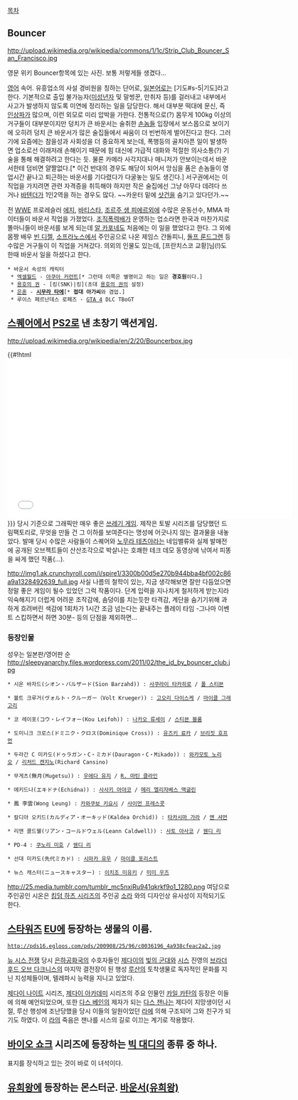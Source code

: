 [[목차]]

== Bouncer ==

http://upload.wikimedia.org/wikipedia/commons/1/1c/Strip_Club_Bouncer_San_Francisco.jpg

영문 위키 Bouncer항목에 있는 사진. 보통 저렇게들 생겼다…

[[영어]] 속어. 유흥업소의 사설 경비원을 칭하는 단어로, [[일본어]]로는 [기도#s-5|기도]라고 한다. 기본적으로 출입 불가능자([[미성년자]] 및 말썽꾼, 만취자 등)를 걸러내고 내부에서 사고가 발생하지 않도록 미연에 정리하는 일을 담당한다. 해서 대부분 떡대에 문신, 즉 [[인상파]]가 많으며, 이런 외모로 미리 압박을 가한다. 전통적으로(?) 몸무게 100kg 이상의 거구들이 대부분이지만 덩치가 큰 바운서는 술취한 [[손놈]]들 입장에서 보스몹으로 보이기에 오히려 덩치 큰 바운서가 많은 술집들에서 싸움이 더 빈번하게 벌어진다고 한다. 그러기에 요즘에는 참을성과 사회성을 더 중요하게 보는데, 폭행등의 골치아픈 일이 발생하면 업소로선 이래저래 손해이기 때문에 힘 대신에 가급적 대화와 적절한 의사소통(?) 기술을 통해 해결하려고 한다는 듯. 물론 카메라 사각지대나 매니저가 안보이는데서 바운서한테 덤비면 얄짤없다.[* 이건 반대의 경우도 해당이 되어서 앙심을 품은 손놈들이 영업시간 끝나고 퇴근하는 바운서를 기다렸다가 다굴놓는 일도 생긴다.] 서구권에서는 이 직업을 가지려면 관련 자격증을 취득해야 하지만 작은 술집에선 그냥 아무다 데려다 쓰거나 [[바텐더]]가 1인2역을 하는 경우도 많다. ~~카운터 밑에 [[샷건]]을 숨기고 있다던가.~~

전 [[WWE]] 프로레슬러 [[에지]], [[바티스타]], [[조르주 생 피에르]]외에 수많은 운동선수, MMA 파이터들이 바운서 직업을 가졌었다. [[조직폭력배]]가 운영하는 업소라면 한국과 마찬가지로 똘마니들이 바운서를 보게 되는데 [[알 카포네]]도 처음에는 이 일을 했었다고 한다. 그 외에 몸짱 배우 [[빈 디젤]], [[소프라노스]]에서 주인공으로 나온 제임스 간돌피니, [[돌프 룬드그렌]] 등 수많은 거구들이 이 직업을 거쳐갔다. 의외의 인물도 있는데, [프란치스코 교황]님(!)도 한때 바운서 일을 하셨다고 한다.

 * 바운서 속성의 캐릭터 
  * [[엑셀월드]] - [[아쿠아 커런트]][* 그런데 이쪽은 별명이고 하는 일은 '''경호원'''이다.]
  * [[용호의 권]] - [킹(SNK)|킹](초대 [[용호의 권]]의 설정)
  * [[은혼]] - '''[[시무라 타에]]'''[* '''접대 아가씨'''와 겸업.]
  * 루이스 페르난데스 로페즈 - [[GTA 4]] DLC TBoGT

== [[스퀘어]]에서 [[PS2]]로 낸 초창기 액션게임. ==
http://upload.wikimedia.org/wikipedia/en/2/20/Bouncerbox.jpg

{{#!html
<iframe width="640" height="360" src="//www.youtube.com/embed/wKiQNjMQkTg?feature=player_detailpage" frameborder="0" allowfullscreen></iframe>
}}}
당시 기준으로 그래픽만 매우 좋은 [[쓰레기 게임]]. 제작은 토발 시리즈를 담당했던 드림팩토리로, 무엇을 만들 건 그 이하를 보여준다는 명성에 어긋나지 않는 결과물을 내놓았다. 발매 당시 수많은 사람들이 스퀘어와 [[노무라 테츠야]]라는 네임밸류와 실제 발매전에 공개된 오브젝트들이 산산조각으로 박살나는 호쾌한 테크 데모 동영상에 낚여서 피똥을 싸게 했던 작품(…).

http://img1.ak.crunchyroll.com/i/spire1/3300b00d5e270b944bba4bf002c86a9a1328492639_full.jpg
사실 나름의 철학이 있는, 지금 생각해보면 잘만 다듬었으면 정말 좋은 게임이 될수 있었던 그럭 작품이다. 단계 입력을 지나치게 철저하게 받는지라 익숙해지기 더럽게 어려운 조작감에, 솜덩이를 치는듯한 타격감, 계단을 숨기기위해 과하게 흐려버린 색감에 1회차가 1시간 조금 넘는다는 끝내주는 플레이 타임 -그나마 이벤트 스킵하면서 하면 30분- 등의 단점을 제외하면… 

=== 등장인물 ===
성우는 일본판/영어판 순
http://sleepyanarchy.files.wordpress.com/2011/02/the_id_by_bouncer_club.jpg
 * 시온 바자드(シオン・バルザード(Sion Barzahd)) : [[사쿠라이 타카히로]] / [[폴 스티븐]]

 * 볼트 크루거(ヴォルト・クルーガー（Volt Krueger)) : [[고오리 다이스케]] / [[마이클 그레고리]]

 * 코 레이포(コウ・レイフォー(Kou Leifoh)) : [[나카오 류세이]] / [[스티븐 블룸]]

 * 도미니크 크로스(ドミニク・クロス(Dominique Cross)) : [[유즈키 료카]] / [[브리짓 호프먼]]

 * 두라간 C 미카도(ドゥラガン・C・ミカド(Dauragon・C・Mikado)) : [[와카모토 노리오]] / [[리처드 캔지노]](Richard Cansino)

 * 무게츠(無月(Mugetsu)) : [[우에다 유지]] / [[R. 마틴 클라인]]

 * 에키드나(エキドナ(Echidna)) : [[사사키 아야코]] / [[메리 엘리자베스 맥글린]]

 * 鳳 李雲(Wong Leung) : [[카와쿠보 키요시]] / [[사이먼 프레스콧]]

 * 칼디아 오키드(カルディア・オーキッド(Kaldea Orchid)) : [[타카시마 가라]] / [[앤 셔먼]]

 * 리앤 콜드웰(リアン・コールドウェル(Leann Caldwell)) : [[사토 아사코]] / [[웬디 리]]

 * PD-4 : [[쿠노리 미호]] / [[웬디 리]]

 * 선대 미카도(先代ミカド) : [[시마카 유우]] / [[마이클 포리스트]]

 * 뉴스 캐스터(ニュースキャスター) : [[이치조 미유키]] / [[미미 우즈]]

http://25.media.tumblr.com/tumblr_mc5nxiRu941qkrkf9o1_1280.png
여담으로 주인공인 시온은 [[킹덤 하츠 시리즈]]의 주인공 [[소라]] 와의 디자인상 유사성이 지적되기도 한다.

== [[스타워즈]] [[EU]]에 등장하는 생물의 이름. ==
 http://pds16.egloos.com/pds/200908/25/96/c0036196_4a938cfeac2a2.jpg

[[뉴 시스 전쟁]] 당시 [[은하공화국]]의 수호자들인 [[제다이]]의  [[빛의 군대]]와 [[시스]] 진영의 [[브라더후드 오브 다크니스]]의 마지막 결전장이 된 행성 [[루산]]의 토착생물로 독자적인 문화를 지닌 지성체들이며, 텔레파시 능력을 지니고 있었다.

[[제다이 나이트]] 시리즈, [[제다이 아카데미]] 시리즈의 주요 인물인 [[카일 카탄]]의 등장은 이들에 의해 예언되었으며, 또한 [[다스 베인]]의 제자가 되는 [[다스 잰나]]는 제다이 지망생이던 시절, 루산 행성에 조난당했을 당시 이들의 일원이었던 [[라]]에 의해 구조되어 그와 친구가 되기도 하였다. 이 [[라]]의 죽음은 잰나를 시스의 길로 이끄는 계기로 작용했다. 

== [[바이오 쇼크]] 시리즈에 등장하는 [[빅%20대디%28바이오쇼크%29#s-1.3.1|빅 대디]]의 종류 중 하나. ==
표지를 장식하고 있는 것이 바로 이 녀석이다.

== [[유희왕]]에 등장하는 몬스터군. [[바운서(유희왕)]] ==
